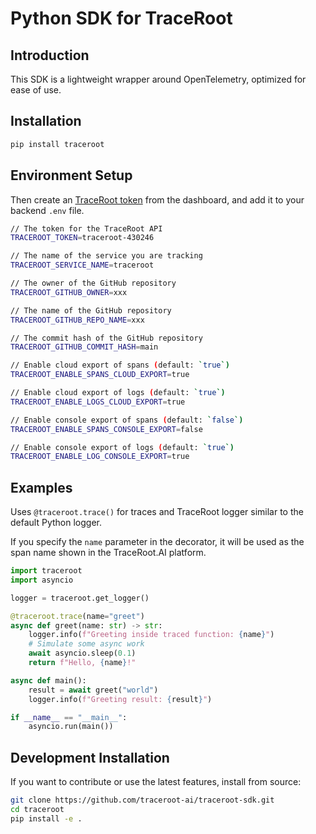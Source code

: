 # Python SDK for TraceRoot

## Introduction
This SDK is a lightweight wrapper around OpenTelemetry, optimized for ease of use.


## Installation
```bash
pip install traceroot
```

## Environment Setup

Then create an [TraceRoot token](https://test.traceroot.ai/integrate) from the dashboard, and add it to your backend `.env` file.

```bash .env
// The token for the TraceRoot API
TRACEROOT_TOKEN=traceroot-430246

// The name of the service you are tracking
TRACEROOT_SERVICE_NAME=traceroot

// The owner of the GitHub repository
TRACEROOT_GITHUB_OWNER=xxx

// The name of the GitHub repository
TRACEROOT_GITHUB_REPO_NAME=xxx

// The commit hash of the GitHub repository
TRACEROOT_GITHUB_COMMIT_HASH=main

// Enable cloud export of spans (default: `true`)
TRACEROOT_ENABLE_SPANS_CLOUD_EXPORT=true

// Enable cloud export of logs (default: `true`)
TRACEROOT_ENABLE_LOGS_CLOUD_EXPORT=true

// Enable console export of spans (default: `false`)
TRACEROOT_ENABLE_SPANS_CONSOLE_EXPORT=false

// Enable console export of logs (default: `true`)
TRACEROOT_ENABLE_LOG_CONSOLE_EXPORT=true
```

## Examples

Uses `@traceroot.trace()` for traces and TraceRoot logger similar to the default Python logger.

If you specify the `name` parameter in the decorator, it will be used as the span name shown in the TraceRoot.AI platform.

```python
import traceroot
import asyncio

logger = traceroot.get_logger()

@traceroot.trace(name="greet")
async def greet(name: str) -> str:
    logger.info(f"Greeting inside traced function: {name}")
    # Simulate some async work
    await asyncio.sleep(0.1)
    return f"Hello, {name}!"

async def main():
    result = await greet("world")
    logger.info(f"Greeting result: {result}")

if __name__ == "__main__":
    asyncio.run(main())
```

## Development Installation
If you want to contribute or use the latest features, install from source:

```bash
git clone https://github.com/traceroot-ai/traceroot-sdk.git
cd traceroot
pip install -e .
```

